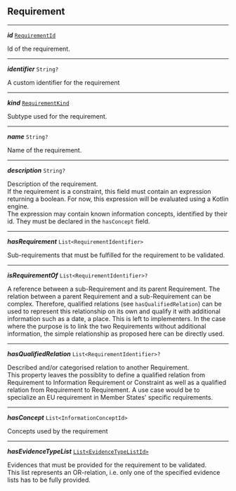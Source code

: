 


## Requirement



---

***id*** [`RequirementId`](#requirementid)

Id of the requirement.



---

***identifier*** `String?`

A custom identifier for the requirement



---

***kind*** [`RequirementKind`](#requirementkind)

Subtype used for the requirement.



---

***name*** `String?`

Name of the requirement.



---

***description*** `String?`

Description of the requirement. <br/> If the requirement is a constraint, this field must contain an expression returning a boolean. For now, this expression will be evaluated using a Kotlin engine. <br /> The expression may contain known information concepts, identified by their id. They must be declared in the `hasConcept` field.



---

***hasRequirement*** `List<RequirementIdentifier>`

Sub-requirements that must be fulfilled for the requirement to be validated.



---

***isRequirementOf*** `List<RequirementIdentifier>?`

A reference between a sub-Requirement and its parent Requirement. The relation between a parent Requirement and a sub-Requirement can be complex. Therefore, qualified relations (see `hasQualifiedRelation`) can be used to represent this relationship on its own and qualify it with additional information such as a date, a place. This is left to implementers. In the case where the purpose is to link the two Requirements without additional information, the simple relationship as proposed here can be directly used.



---

***hasQualifiedRelation*** `List<RequirementIdentifier>?`

Described and/or categorised relation to another Requirement. <br/> This property leaves the possiblity to define a qualified relation from Requirement to Information Requirement or Constraint as well as a qualified relation from Requirement to Requirement. A use case would be to specialize an EU requirement in Member States' specific requirements.



---

***hasConcept*** `List<InformationConceptId>`

Concepts used by the requirement



---

***hasEvidenceTypeList*** [`List<EvidenceTypeListId>`](/docs/evidencetypeid--page#evidencetypeid)

Evidences that must be provided for the requirement to be validated. <br/> This list represents an OR-relation, i.e. only one of the specified evidence lists has to be fully provided.


